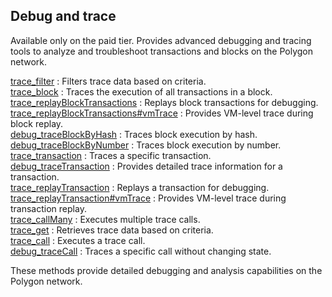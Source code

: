 
## Debug and trace

Available only on the paid tier. Provides advanced debugging and tracing tools to analyze and troubleshoot transactions and blocks on the Polygon network.

[trace_filter](/polygon-api/debugandtrace/trace_filter) : Filters trace data based on criteria. \
[trace_block](/polygon-api/debugandtrace/trace_block) : Traces the execution of all transactions in a block. \
[trace_replayBlockTransactions](/polygon-api/debugandtrace/trace_replayBlockTransactions) : Replays block transactions for debugging. \
[trace_replayBlockTransactions#vmTrace](/polygon-api/debugandtrace/trace_replayBlockTransactionsvmTrace) : Provides VM-level trace during block replay. \
[debug_traceBlockByHash](/polygon-api/debugandtrace/debug_traceBlockByHash) : Traces block execution by hash. \
[debug_traceBlockByNumber](/polygon-api/debugandtrace/debug_traceBlockByNumber) : Traces block execution by number. \
[trace_transaction](/polygon-api/debugandtrace/trace_transaction) : Traces a specific transaction. \
[debug_traceTransaction](/polygon-api/debugandtrace/debug_traceTransaction) : Provides detailed trace information for a transaction. \
[trace_replayTransaction](/polygon-api/debugandtrace/trace_replayTransaction) : Replays a transaction for debugging. \
[trace_replayTransaction#vmTrace](/polygon-api/debugandtrace/trace_replayTransactionvmTrace) : Provides VM-level trace during transaction replay. \
[trace_callMany](/polygon-api/debugandtrace/trace_callMany) : Executes multiple trace calls. \
[trace_get](/polygon-api/debugandtrace/trace_get) : Retrieves trace data based on criteria. \
[trace_call](/polygon-api/debugandtrace/trace_call) : Executes a trace call. \
[debug_traceCall](/polygon-api/debugandtrace/debug_traceCall) : Traces a specific call without changing state.

These methods provide detailed debugging and analysis capabilities on the Polygon network.

<Space h={16} />
<GetStarted />

